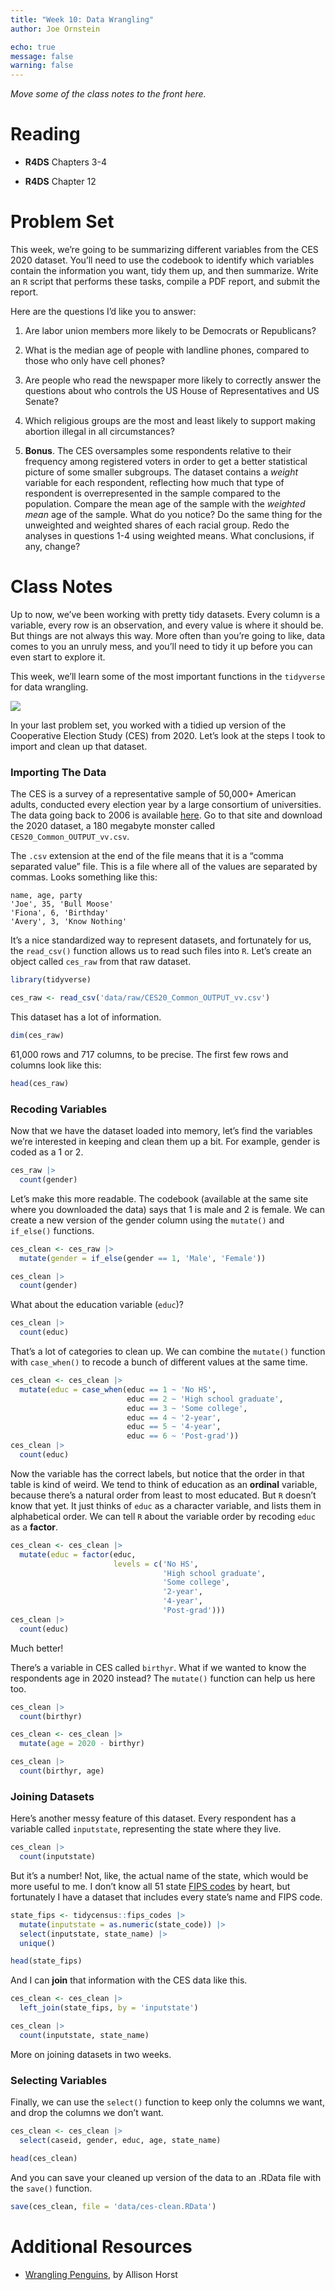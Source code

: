 ```yaml
---
title: "Week 10: Data Wrangling"
author: Joe Ornstein

echo: true
message: false
warning: false
---
```


*Move some of the class notes to the front here.*

# Reading

-   **R4DS** Chapters 3-4

-   **R4DS** Chapter 12

# Problem Set

This week, we're going to be summarizing different variables from the CES 2020 dataset. You'll need to use the codebook to identify which variables contain the information you want, tidy them up, and then summarize. Write an `R` script that performs these tasks, compile a PDF report, and submit the report.

Here are the questions I'd like you to answer:

1.  Are labor union members more likely to be Democrats or Republicans?

2.  What is the median age of people with landline phones, compared to those who only have cell phones?

3.  Are people who read the newspaper more likely to correctly answer the questions about who controls the US House of Representatives and US Senate?

4.  Which religious groups are the most and least likely to support making abortion illegal in all circumstances?

5.  **Bonus**. The CES oversamples some respondents relative to their frequency among registered voters in order to get a better statistical picture of some smaller subgroups. The dataset contains a *weight* variable for each respondent, reflecting how much that type of respondent is overrepresented in the sample compared to the population. Compare the mean age of the sample with the *weighted mean* age of the sample. What do you notice? Do the same thing for the unweighted and weighted shares of each racial group. Redo the analyses in questions 1-4 using weighted means. What conclusions, if any, change?

# Class Notes

Up to now, we've been working with pretty tidy datasets. Every column is a variable, every row is an observation, and every value is where it should be. But things are not always this way. More often than you're going to like, data comes to you an unruly mess, and you'll need to tidy it up before you can even start to explore it.

This week, we'll learn some of the most important functions in the `tidyverse` for data wrangling.

[![](img/data_wrangler.png)](https://allisonhorst.shinyapps.io/dplyr-learnr/#section-welcome)

In your last problem set, you worked with a tidied up version of the Cooperative Election Study (CES) from 2020. Let's look at the steps I took to import and clean up that dataset.

### Importing The Data

The CES is a survey of a representative sample of 50,000+ American adults, conducted every election year by a large consortium of universities. The data going back to 2006 is available [here](https://cces.gov.harvard.edu/). Go to that site and download the 2020 dataset, a 180 megabyte monster called `CES20_Common_OUTPUT_vv.csv`.

The `.csv` extension at the end of the file means that it is a "comma separated value" file. This is a file where all of the values are separated by commas. Looks something like this:

```         
name, age, party
'Joe', 35, 'Bull Moose'
'Fiona', 6, 'Birthday'
'Avery', 3, 'Know Nothing'
```

It's a nice standardized way to represent datasets, and fortunately for us, the `read_csv()` function allows us to read such files into `R`. Let's create an object called `ces_raw` from that raw dataset.

```r
library(tidyverse)

ces_raw <- read_csv('data/raw/CES20_Common_OUTPUT_vv.csv')
```

This dataset has a lot of information.

```r
dim(ces_raw)
```

61,000 rows and 717 columns, to be precise. The first few rows and columns look like this:

```r
head(ces_raw)
```

### Recoding Variables

Now that we have the dataset loaded into memory, let's find the variables we're interested in keeping and clean them up a bit. For example, gender is coded as a 1 or 2.

```r
ces_raw |> 
  count(gender)
```

Let's make this more readable. The codebook (available at the same site where you downloaded the data) says that 1 is male and 2 is female. We can create a new version of the gender column using the `mutate()` and `if_else()` functions.

```r
ces_clean <- ces_raw |> 
  mutate(gender = if_else(gender == 1, 'Male', 'Female'))

ces_clean |> 
  count(gender)
```

What about the education variable (`educ`)?

```r
ces_clean |> 
  count(educ)
```

That's a lot of categories to clean up. We can combine the `mutate()` function with `case_when()` to recode a bunch of different values at the same time.

```r
ces_clean <- ces_clean |> 
  mutate(educ = case_when(educ == 1 ~ 'No HS',
                          educ == 2 ~ 'High school graduate',
                          educ == 3 ~ 'Some college',
                          educ == 4 ~ '2-year',
                          educ == 5 ~ '4-year',
                          educ == 6 ~ 'Post-grad'))
ces_clean |> 
  count(educ)
```

Now the variable has the correct labels, but notice that the order in that table is kind of weird. We tend to think of education as an **ordinal** variable, because there's a natural order from least to most educated. But `R` doesn't know that yet. It just thinks of `educ` as a character variable, and lists them in alphabetical order. We can tell `R` about the variable order by recoding `educ` as a **factor**.

```r
ces_clean <- ces_clean |> 
  mutate(educ = factor(educ,
                       levels = c('No HS', 
                                  'High school graduate',
                                  'Some college',
                                  '2-year',
                                  '4-year',
                                  'Post-grad')))
ces_clean |> 
  count(educ)
```

Much better!

There's a variable in CES called `birthyr`. What if we wanted to know the respondents age in 2020 instead? The `mutate()` function can help us here too.

```r
ces_clean |> 
  count(birthyr)

ces_clean <- ces_clean |> 
  mutate(age = 2020 - birthyr)

ces_clean |> 
  count(birthyr, age)
```

### Joining Datasets

Here's another messy feature of this dataset. Every respondent has a variable called `inputstate`, representing the state where they live.

```r
ces_clean |> 
  count(inputstate)
```

But it's a number! Not, like, the actual name of the state, which would be more useful to me. I don't know all 51 state [FIPS codes](https://www.nrcs.usda.gov/wps/portal/nrcs/detail/?cid=nrcs143_013696) by heart, but fortunately I have a dataset that includes every state's name and FIPS code.

```r
state_fips <- tidycensus::fips_codes |> 
  mutate(inputstate = as.numeric(state_code)) |> 
  select(inputstate, state_name) |> 
  unique()

head(state_fips)
```

And I can **join** that information with the CES data like this.

```r
ces_clean <- ces_clean |> 
  left_join(state_fips, by = 'inputstate')

ces_clean |> 
  count(inputstate, state_name)
```

More on joining datasets in two weeks.

### Selecting Variables

Finally, we can use the `select()` function to keep only the columns we want, and drop the columns we don't want.

```r
ces_clean <- ces_clean |> 
  select(caseid, gender, educ, age, state_name)

head(ces_clean)
```

And you can save your cleaned up version of the data to an .RData file with the `save()` function.

```r
save(ces_clean, file = 'data/ces-clean.RData')
```

# Additional Resources

-   [Wrangling Penguins](https://allisonhorst.shinyapps.io/dplyr-learnr/#section-welcome), by Allison Horst
